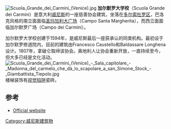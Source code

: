 [[File:Scuola_Grande_dei_Carmini_(Venice).jpg|thumb]]
'''加尔默罗大学校'''（Scuola Grande dei Carmini）是意大利[[威尼斯|威尼斯]]的一座慈善协会建筑，坐落在[[多尔索杜罗区|多尔索杜罗区]]，巴洛克风格的南立面面临[[圣玛加利大广场|圣玛加利大广场]]（Campo Santa Margherita），而西立面面临加尔默罗广场（Campo dei Carmini）。

加尔默罗大学校创建于1594年，是威尼斯最后一座获承认的同类机构。最初设于加尔默罗修道院内，目前的建筑由Francesco Caustello和Baldassare Longhena设计。1807年，拿破仑取缔该协会。奥地利人让协会重新开放，一直持续至今，但大多已经是文化活动。 
[[File:Scuola_Grande_dei_Carmini_(Venice)_-_Sala_capitolare_-_Madonna_del_carmelo_che_dà_lo_scapolare_a_san_Simone_Stock_-_Giambattista_Tiepolo.jpg|thumb]]
楼梯装饰有[[视觉陷阱|视觉陷阱]]瓷砖。

{{Coord|45.433776|12.322439|scale:2000|format=dms|display=title}}

==参考==
* [http://www.scuolagrandecarmini.it Official website]{{Wayback|url=http://www.scuolagrandecarmini.it/ |date=20200308182056 }}
[[Category:威尼斯建筑物|Category:威尼斯建筑物]]